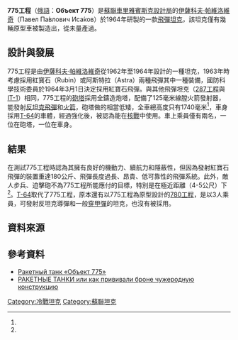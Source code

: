 {{AFV
|圖片=[[File:Object_775_(on_the_basis_of_T-64).jpg|300px]]
|照片說明=[[库宾卡坦克博物馆|库宾卡坦克博物馆]]中的“775工程”原型车 
|名稱=775工程
|乘員=2 名
|長度=6.17 米<ref name="PAK">[http://armor.kiev.ua/Tanks/Modern/roket/roket1.php РАКЕТНЫЕ ТАНКИ ]</ref>
|闊度=3.4 米
|高度=1.74 米
|重量=36 吨
|裝甲=100-200 毫米
|主要=125毫米線膛砲
|次要=1×7.62毫米重機槍
|引擎=柴油發動機
|引擎馬力=700匹馬力<ref name="PAK"/>
|懸掛= 液壓懸掛裝置
|平地時速=66公里/小時<ref name="PAK"/>
|馬力/重量=19.2 匹/噸
|行動= 500公里
|is_vehicle=yes
}}
'''775工程'''（[[俄語|俄語]]：'''Объект 775'''）是[[蘇聯|蘇聯]][[車里雅賓斯克設計局|車里雅賓斯克設計局]]的[[伊薩科夫·帕維洛維奇|伊薩科夫·帕維洛維奇]]（Павел Па́влович Иса́ков）於1964年研製的一款[[飛彈坦克|飛彈坦克]]，該坦克僅有幾輛原型車被製造出，從未量產過。

==設計與發展==
775工程是由[[伊薩科夫·帕維洛維奇|伊薩科夫·帕維洛維奇]]從1962年至1964年設計的一種坦克，1963年時考慮採用紅寶石（Rubin）或阿斯特拉（Astra）兩種飛彈其中一種裝備，國防科學技術委員於1964年3月1日決定採用紅寶石飛彈。與其他飛彈坦克（[[287工程|287工程]]與[[IT-1|IT-1]]）相同，775工程的[[砲塔|砲塔]]採用全鑄造炮塔，配備了125毫米線膛火箭發射器，能發射[[反坦克飛彈|反坦克飛彈]]和[[火箭|火箭]]，砲塔做的相當低矮，全車總高度只有1740毫米<ref name="PAK"/>，車身採用[[T-64|T-64]]的車體，經過強化後，被認為能在[[核戰|核戰]]中使用。車上乘員僅有兩名，一位在砲塔，一位在車身。

==結果==
在測試775工程時認為其擁有良好的機動力、續航力和隱蔽性，但因為發射紅寶石飛彈的裝置重達180公斤、飛彈長度過長、昂貴、低可靠性的飛彈系統。此外，敵人步兵、迫擊砲不為775工程所能應付的目標，特別是在極近距離（4-5公尺）下<ref name="PAK"/>。[[T-64|T-64]]取代了775工程，原本還有以775工程為原型設計的[[780工程|780工程]]，是以3人乘員，可發射反坦克導彈和一般[[穿甲彈|穿甲彈]]的坦克，也沒有被採用。
==資料來源==
{{reflist}}
==參考資料==
*[http://btvt.narod.ru/3/obj775.htm Ракетный танк «Объект 775» ]{{WebCite|url=https://www.webcitation.org/66q7PSKFF?url=http://btvt.narod.ru/3/obj775.htm |date=20120411075202 |dateformat=iso }}
*[http://armor.kiev.ua/Tanks/Modern/roket/roket1.php РАКЕТНЫЕ ТАНКИ или как прививали броне чужеродную конструкцию]{{Wayback|url=http://armor.kiev.ua/Tanks/Modern/roket/roket1.php |date=20120315234025 }}
{{苏联二战后-俄罗斯装甲战斗车辆}}
[[Category:冷戰坦克|Category:冷戰坦克]]
[[Category:蘇聯坦克|Category:蘇聯坦克]]